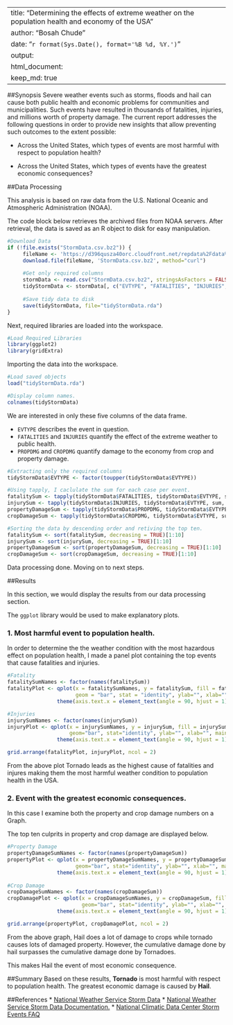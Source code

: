 
---
title: "Determining the effects of extreme weather on the population health and economy of the USA"
author: "Bosah Chude"
date: "`r format(Sys.Date(), format='%B %d, %Y.')`"
output:
     html_document:
          keep_md: true
---

##Synopsis
Severe weather events such as storms, floods and hail can cause both public health and economic problems for communities and municipalities. Such events have resulted in thousands of fatalities, injuries, and millions worth of property damage. The current report addresses the following questions in order to provide new insights that allow preventing such outcomes to the extent possible: 

* Across the United States, which types of events are most harmful with respect to population health? 

* Across the United States, which types of events have the greatest economic consequences? 

##Data Processing

This analysis is based on raw data from the U.S. National Oceanic and Atmospheric Administration (NOAA).

The code block below retrieves the archived files from NOAA servers. After retrieval, the data is saved as an R object to disk for easy manipulation.
```r
#Download Data
if (!file.exists("StormData.csv.bz2")) {
     fileName <- 'https://d396qusza40orc.cloudfront.net/repdata%2Fdata%2FStormData.csv.bz2'
     download.file(fileName, 'StormData.csv.bz2', method="curl")
     
     #Get only required columns
     stormData <- read.csv("StormData.csv.bz2", stringsAsFactors = FALSE, header = TRUE, sep = ",") 
     tidyStormData <- stormData[, c("EVTYPE", "FATALITIES", "INJURIES", "PROPDMG", "CROPDMG")]
     
     #Save tidy data to disk
     save(tidyStormData, file="tidyStormData.rda")
}
```
Next, required libraries are loaded into the workspace.
```r
#Load Required Libraries
library(ggplot2)
library(gridExtra)
```
Importing the data into the workspace.
```r
#Load saved objects
load("tidyStormData.rda")

#Display column names.
colnames(tidyStormData)
```
We are interested in only these five columns of the data frame.

* `EVTYPE` describes the event in question.
* `FATALITIES` and `INJURIES` quantify the effect of the extreme weather to public health.
* `PROPDMG` and `CROPDMG` quantify damage to the economy from crop and property damage.

```r
#Extracting only the required columns
tidyStormData$EVTYPE <- factor(toupper(tidyStormData$EVTYPE))

#Using tapply, I caclulate the sum for each case per event.
fatalitySum <- tapply(tidyStormData$FATALITIES, tidyStormData$EVTYPE, sum, na.rm = TRUE)
injurySum <- tapply(tidyStormData$INJURIES, tidyStormData$EVTYPE, sum, na.rm = TRUE)
propertyDamageSum <- tapply(tidyStormData$PROPDMG, tidyStormData$EVTYPE, sum, na.rm = TRUE)
cropDamageSum <- tapply(tidyStormData$CROPDMG, tidyStormData$EVTYPE, sum, na.rm = TRUE)

#Sorting the data by descending order and retiving the top ten.
fatalitySum <- sort(fatalitySum, decreasing = TRUE)[1:10]
injurySum <- sort(injurySum, decreasing = TRUE)[1:10]
propertyDamageSum <- sort(propertyDamageSum, decreasing = TRUE)[1:10]
cropDamageSum <- sort(cropDamageSum, decreasing = TRUE)[1:10]
```
Data processing done. Moving on to next steps.

##Results

In this section, we would display the results from our data processing section.

The `ggplot` library would be used to make explanatory plots.

### 1. Most harmful event to population health.
In order to determine the the weather condition with the most hazardous effect on population health, I made a panel plot containing the top events that cause fatalities and injuries.
```r
#Fatality
fatalitySumNames <- factor(names(fatalitySum))
fatalityPlot <- qplot(x = fatalitySumNames, y = fatalitySum, fill = fatalitySumNames, 
                      geom = "bar", stat = "identity", ylab="", xlab="", main = "Fatalities") + 
                theme(axis.text.x = element_text(angle = 90, hjust = 1), legend.position="none")

#Injuries
injurySumNames <- factor(names(injurySum))
injuryPlot <- qplot(x = injurySumNames, y = injurySum, fill = injurySumNames, 
                    geom="bar", stat="identity", ylab="", xlab="", main = "Injuries") + 
                theme(axis.text.x = element_text(angle = 90, hjust = 1), legend.position="none")

grid.arrange(fatalityPlot, injuryPlot, ncol = 2)

```
From the above plot Tornado leads as the highest cause of fatalities and injures making them the most harmful weather condition to population health in the USA.

### 2. Event with the greatest economic consequences.
In this case I examine both the property and crop damage numbers on a Graph. 

The top ten culprits in property and crop damage are displayed below.
```r
#Property Damage
propertyDamageSumNames <- factor(names(propertyDamageSum))
propertyPlot <- qplot(x = propertyDamageSumNames, y = propertyDamageSum, fill = propertyDamageSumNames, 
                      geom="bar", stat="identity", ylab="", xlab="", main = "Property Damages") + 
                theme(axis.text.x = element_text(angle = 90, hjust = 1), legend.position="none")
     			
#Crop Damage
cropDamageSumNames <- factor(names(cropDamageSum))
cropDamagePlot <- qplot(x = cropDamageSumNames, y = cropDamageSum, fill = cropDamageSumNames,
                        geom="bar", stat="identity", ylab="", xlab="", main = "Crop Damages") + 
                theme(axis.text.x = element_text(angle = 90, hjust = 1), legend.position="none")

grid.arrange(propertyPlot, cropDamagePlot, ncol = 2)
```

From the above graph, Hail does a lot of damage to crops while tornado causes lots of damaged property. However, the cumulative damage done by hail surpasses the cumulative damage done by Tornadoes.

This makes Hail the event of most economic consequence. 

##Summary
Based on these results, **Tornado** is most harmful with respect to population health. The greatest economic damage is caused by **Hail**.

##References
* [National Weather Service Storm Data](https://d396qusza40orc.cloudfront.net/repdata%2Fdata%2FStormData.csv.bz2)
* [National Weather Service Storm Data Documentation.](https://d396qusza40orc.cloudfront.net/repdata%2Fpeer2_doc%2Fpd01016005curr.pdf)
* [National Climatic Data Center Storm Events FAQ](https://d396qusza40orc.cloudfront.net/repdata%2Fpeer2_doc%2FNCDC%20Storm%20Events-FAQ%20Page.pdf)
